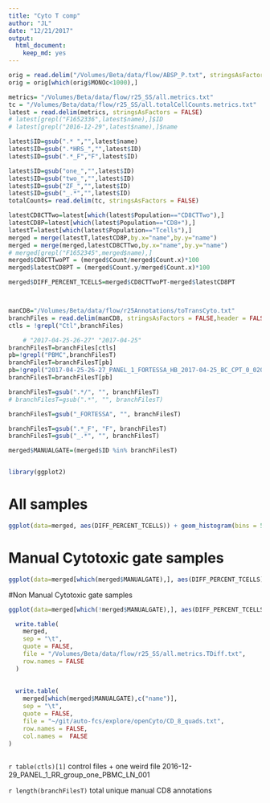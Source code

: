```yaml
---
title: "Cyto T comp"
author: "JL"
date: "12/21/2017"
output: 
  html_document: 
    keep_md: yes
---
```


```r
orig = read.delim("/Volumes/Beta/data/flow/ABSP_P.txt", stringsAsFactors = FALSE)
orig = orig[which(orig$MONOc<1000),]

metrics= "/Volumes/Beta/data/flow/r25_SS/all.metrics.txt"
tc = "/Volumes/Beta/data/flow/r25_SS/all.totalCellCounts.metrics.txt"
latest = read.delim(metrics, stringsAsFactors = FALSE)
# latest[grepl("F1652336",latest$name),]$ID
# latest[grepl("2016-12-29",latest$name),]$name

latest$ID=gsub(".* ","",latest$name)
latest$ID=gsub(".*HRS_","",latest$ID)
latest$ID=gsub(".*_F","F",latest$ID)

latest$ID=gsub("one_","",latest$ID)
latest$ID=gsub("two_","",latest$ID)
latest$ID=gsub("ZF_","",latest$ID)
latest$ID=gsub("_.*","",latest$ID)
totalCounts= read.delim(tc, stringsAsFactors = FALSE)

latestCD8CTTwo=latest[which(latest$Population=="CD8CTTwo"),]
latestCD8P=latest[which(latest$Population=="CD8+"),]
latestT=latest[which(latest$Population=="Tcells"),]
merged = merge(latestT,latestCD8P,by.x="name",by.y="name")
merged = merge(merged,latestCD8CTTwo,by.x="name",by.y="name")
# merged[grepl("F1652345",merged$name),]
merged$CD8CTTwoPT = (merged$Count/merged$Count.x)*100
merged$latestCD8PT = (merged$Count.y/merged$Count.x)*100

merged$DIFF_PERCENT_TCELLS=merged$CD8CTTwoPT-merged$latestCD8PT



manCD8="/Volumes/Beta/data/flow/r25Annotations/toTransCyto.txt"
branchFiles = read.delim(manCD8, stringsAsFactors = FALSE,header = FALSE)$V1
ctls = !grepl("Ctl",branchFiles)

    # "2017-04-25-26-27" "2017-04-25" 
branchFilesT=branchFiles[ctls]
pb=!grepl("PBMC",branchFilesT)
branchFilesT=branchFilesT[pb]
pb=!grepl("2017-04-25-26-27_PANEL_1_FORTESSA_HB_2017-04-25_BC_CPT_0_020" ,branchFilesT)
branchFilesT=branchFilesT[pb]

branchFilesT=gsub(".*/", "", branchFilesT)
# branchFilesT=gsub(".*", "", branchFilesT)

branchFilesT=gsub("_FORTESSA", "", branchFilesT)

branchFilesT=gsub(".*_F", "F", branchFilesT)
branchFilesT=gsub("_.*", "", branchFilesT)

merged$MANUALGATE=(merged$ID %in% branchFilesT)


library(ggplot2)


```

# All samples

```r
ggplot(data=merged, aes(DIFF_PERCENT_TCELLS)) + geom_histogram(bins = 50) 


```

# Manual Cytotoxic gate samples
```r
ggplot(data=merged[which(merged$MANUALGATE),], aes(DIFF_PERCENT_TCELLS)) + geom_histogram(bins = 50) 


```

#Non Manual Cytotoxic gate samples
```r
ggplot(data=merged[which(!merged$MANUALGATE),], aes(DIFF_PERCENT_TCELLS)) + geom_histogram(bins = 50) 

  write.table(
    merged,
    sep = "\t",
    quote = FALSE,
    file = "/Volumes/Beta/data/flow/r25_SS/all.metrics.TDiff.txt",
    row.names = FALSE
  )
  
  
  write.table(
    merged[which(merged$MANUALGATE),c("name")],
    sep = "\t",
    quote = FALSE,
    file = "~/git/auto-fcs/explore/openCyto/CD_8_quads.txt",
    row.names = FALSE,
    col.names =  FALSE
)
  

```








`r table(ctls)[1]`  control files + one weird file 2016-12-29_PANEL_1_RR_group_one_PBMC_LN_001


`r length(branchFilesT)` total unique manual CD8 annotations



